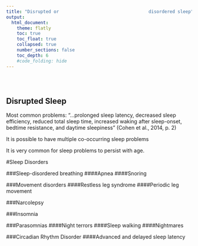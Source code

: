 ```yaml
---
title: "Disrupted or                                  disordered sleep"
output:
  html_document:
    theme: flatly
    toc: true
    toc_float: true
    collapsed: true
    number_sections: false
    toc_depth: 6
    #code_folding: hide
---
```

<style type="text/css">
.title {
  display: none;
}

#getting-started img {
  margin-right: 20px;
}

</style>

<div class="row" style="padding-top: 30px;">
<div class="col-sm-6">





## Disrupted Sleep	
Most common problems: 
“…prolonged sleep latency, decreased sleep efficiency, reduced total sleep time, increased waking after sleep-onset, bedtime resistance, and daytime sleepiness” (Cohen et al., 2014, p. 2)

It is possible to have multiple co-occurring sleep problems  

It is very common for sleep problems to persist with age. 


#Sleep Disorders	

###Sleep-disordered breathing
####Apnea 
####Snoring 

###Movement disorders
####Restless leg syndrome 
####Periodic leg movement 

###Narcolepsy

###Insomnia

###Parasomnias
####Night terrors 
####Sleep walking 
####Nightmares 

###Circadian Rhythm Disorder
####Advanced and delayed sleep latency  

